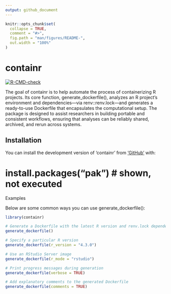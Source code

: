 ```yaml
---
output: github_document
---
```


<!-- README.md is generated from README.Rmd. Please edit that file -->

```r
knitr::opts_chunk$set(
  collapse = TRUE,
  comment = "#>",
  fig.path = "man/figures/README-",
  out.width = "100%"
)
```

# containr

<!-- badges: start -->
[![R-CMD-check](https://github.com/erwinlares/containr/actions/workflows/R-CMD-check.yaml/badge.svg)](https://github.com/erwinlares/containr/actions/workflows/R-CMD-check.yaml)
<!-- badges: end -->

The goal of containr is to help automate the process of containerizing R projects. Its core function, generate_dockerfile(), analyzes an R project’s environment and dependencies—via renv::renv.lock—and generates a ready-to-use Dockerfile that encapsulates the computational setup. The package is designed to assist researchers in building portable and consistent workflows, ensuring that analyses can be reliably shared, archived, and rerun across systems.

## Installation

You can install the development version of 'containr' from ['GitHub'](https://github.com/) with:

# install.packages("pak")  # shown, not executed

Examples

Below are some common ways you can use generate_dockerfile():

```r
library(containr)

# Generate a Dockerfile with the latest R version and renv.lock dependencies
generate_dockerfile()

# Specify a particular R version
generate_dockerfile(r_version = "4.3.0")

# Use an RStudio Server image
generate_dockerfile(r_mode = "rstudio")

# Print progress messages during generation
generate_dockerfile(verbose = TRUE)

# Add explanatory comments to the generated Dockerfile
generate_dockerfile(comments = TRUE)
```



